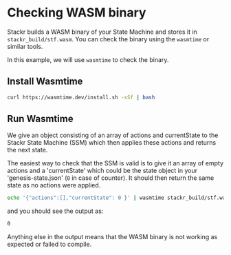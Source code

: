 # Checking WASM binary

Stackr builds a WASM binary of your State Machine and stores it in `stackr_build/stf.wasm`. You can check the binary using the `wasmtime` or similar tools.

In this example, we will use `wasmtime` to check the binary.

## Install Wasmtime

```bash [Terminal]
curl https://wasmtime.dev/install.sh -sSf | bash
```

## Run Wasmtime

We give an object consisting of an array of actions and currentState to the Stackr State Machine (SSM) which then applies these actions and returns the next state.

The easiest way to check that the SSM is valid is to give it an array of empty actions and a 'currentState' which could be the state object in your 'genesis-state.json' (`0` in case of counter).
It should then return the same state as no actions were applied.

```bash [Terminal]
echo '{"actions":[],"currentState": 0 }' | wasmtime stackr_build/stf.wasm
```

and you should see the output as:
```bash [Terminal]
0
```

Anything else in the output means that the WASM binary is not working as expected or failed to compile.
